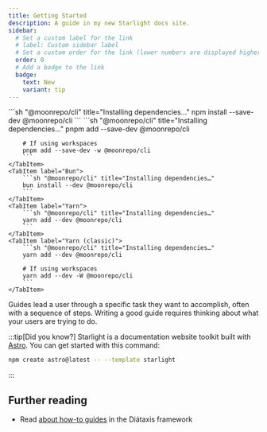 ```yaml
---
title: Getting Started
description: A guide in my new Starlight docs site.
sidebar:
  # Set a custom label for the link
  # label: Custom sidebar label
  # Set a custom order for the link (lower numbers are displayed higher up)
  order: 0
  # Add a badge to the link
  badge:
    text: New
    variant: tip
---
```



<Tabs>
  <TabItem label="npm">
		```sh "@moonrepo/cli" title="Installing dependencies…"
		npm install --save-dev @moonrepo/cli
		```
	</TabItem>
	<TabItem label="pnpm">
		```sh "@moonrepo/cli" title="Installing dependencies…"
		pnpm add --save-dev @moonrepo/cli

		# If using workspaces
		pnpm add --save-dev -w @moonrepo/cli
		```
	</TabItem>
	<TabItem label="Bun">
		```sh "@moonrepo/cli" title="Installing dependencies…"
		bun install --dev @moonrepo/cli
		```
	</TabItem>
	<TabItem label="Yarn">
		```sh "@moonrepo/cli" title="Installing dependencies…"
		yarn add --dev @moonrepo/cli
		```
	</TabItem>
	<TabItem label="Yarn (classic)">
		```sh "@moonrepo/cli" title="Installing dependencies…"
		yarn add --dev @moonrepo/cli

		# If using workspaces
		yarn add --dev -W @moonrepo/cli
		```
	</TabItem>
</Tabs>

Guides lead a user through a specific task they want to accomplish, often with a sequence of steps.
Writing a good guide requires thinking about what your users are trying to do.

:::tip[Did you know?]
Starlight is a documentation website toolkit built with [Astro](https://astro.build/). You can get started with this command:

```sh
npm create astro@latest -- --template starlight
```
:::

<LinkCard
  title="Customizing Starlight"
  description="Learn how to make your Starlight site your own with custom styles, fonts, and more."
  href="/guides/customization/"
/>

<CardGrid>
  <LinkCard title="Authoring Markdown" href="/guides/authoring-content/" />
  <LinkCard title="Components" href="/guides/components/" />
</CardGrid>

## Further reading

- Read [about how-to guides](https://diataxis.fr/how-to-guides/) in the Diátaxis framework
